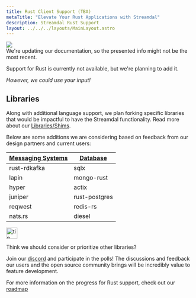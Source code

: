 ```yaml
---
title: Rust Client Support (TBA)
metaTitle: "Elevate Your Rust Applications with Streamdal"
description: Streamdal Rust Support
layout: ../../../layouts/MainLayout.astro
---
```



<div class="addl-wrapper">
<div class="addl">
<img src={information} class="uimage" />
<div class="addlcontent">
We're updating our documentation, so the presented info might not be the
most recent.
</div>
</div>
</div>

Support for Rust is currently not available, but we're planning to add it.

*However, we could use your input!*

## Libraries
Along with additional language support, we plan forking specific libraries that 
would be impactful to have the Streamdal functionality. Read more about our 
[Libraries/Shims](/en/core-components/libraries-shims).

Below are some additions we are considering based on feedback from our design 
partners and current users:


|  <u>Messaging Systems</u> |  <u>Database</u> |
|---|---|
|rust-rdkafka|sqlx|
|lapin|mongo-rust|
|hyper|actix|
|juniper|rust-postgres|
|reqwest|redis-rs|
|nats.rs|diesel|

<Notification type="tip">
  <img src={tip} alt="tip" width="30px" height="30px" />
  <div class="prose-md prose-p:my-2 prose-a:text-purple-dark prose-a:underline">
    <p>Think we should consider or prioritize other libraries?</p>
  </div>
</Notification>

Join our [discord](https://discord.gg/streamdal) and participate in the polls! 
The discussions and feedback our users and the open source community brings 
will be incredibly value to feature development.

For more information on the progress for Rust support, check out our 
[roadmap](/en/resources-support/roadmap)